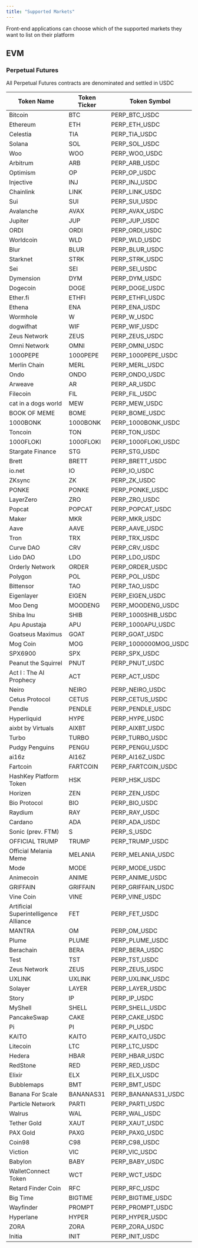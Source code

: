 ```yaml
---
title: "Supported Markets"
---
```


<Note>
  Front-end applications can choose which of the supported markets they want to list on their
  platform
</Note>

## EVM

### Perpetual Futures

<Note>All Perpetual Futures contracts are denominated and settled in USDC</Note>

| Token Name                            | Token Ticker | Token Symbol         |
|---------------------------------------|--------------|----------------------|
| Bitcoin                               | BTC          | PERP_BTC_USDC        |
| Ethereum                              | ETH          | PERP_ETH_USDC        |
| Celestia                              | TIA          | PERP_TIA_USDC        |
| Solana                                | SOL          | PERP_SOL_USDC        |
| Woo                                   | WOO          | PERP_WOO_USDC        |
| Arbitrum                              | ARB          | PERP_ARB_USDC        |
| Optimism                              | OP           | PERP_OP_USDC         |
| Injective                             | INJ          | PERP_INJ_USDC        |
| Chainlink                             | LINK         | PERP_LINK_USDC       |
| Sui                                   | SUI          | PERP_SUI_USDC        |
| Avalanche                             | AVAX         | PERP_AVAX_USDC       |
| Jupiter                               | JUP          | PERP_JUP_USDC        |
| ORDI                                  | ORDI         | PERP_ORDI_USDC       |
| Worldcoin                             | WLD          | PERP_WLD_USDC        |
| Blur                                  | BLUR         | PERP_BLUR_USDC       |
| Starknet                              | STRK         | PERP_STRK_USDC       |
| Sei                                   | SEI          | PERP_SEI_USDC        |
| Dymension                             | DYM          | PERP_DYM_USDC        |
| Dogecoin                              | DOGE         | PERP_DOGE_USDC       |
| Ether.fi                              | ETHFI        | PERP_ETHFI_USDC      |
| Ethena                                | ENA          | PERP_ENA_USDC        |
| Wormhole                              | W            | PERP_W_USDC          |
| dogwifhat                             | WIF          | PERP_WIF_USDC        |
| Zeus Network                          | ZEUS         | PERP_ZEUS_USDC       |
| Omni Network                          | OMNI         | PERP_OMNI_USDC       |
| 1000PEPE                              | 1000PEPE     | PERP_1000PEPE_USDC   |
| Merlin Chain                          | MERL         | PERP_MERL_USDC       |
| Ondo                                  | ONDO         | PERP_ONDO_USDC       |
| Arweave                               | AR           | PERP_AR_USDC         |
| Filecoin                              | FIL          | PERP_FIL_USDC        |
| cat in a dogs world                   | MEW          | PERP_MEW_USDC        |
| BOOK OF MEME                          | BOME         | PERP_BOME_USDC       |
| 1000BONK                              | 1000BONK     | PERP_1000BONK_USDC   |
| Toncoin                               | TON          | PERP_TON_USDC        |
| 1000FLOKI                             | 1000FLOKI    | PERP_1000FLOKI_USDC  |
| Stargate Finance                      | STG          | PERP_STG_USDC        |
| Brett                                 | BRETT        | PERP_BRETT_USDC      |
| io.net                                | IO           | PERP_IO_USDC         |
| ZKsync                                | ZK           | PERP_ZK_USDC         |
| PONKE                                 | PONKE        | PERP_PONKE_USDC      |
| LayerZero                             | ZRO          | PERP_ZRO_USDC        |
| Popcat                                | POPCAT       | PERP_POPCAT_USDC     |
| Maker                                 | MKR          | PERP_MKR_USDC        |
| Aave                                  | AAVE         | PERP_AAVE_USDC       |
| Tron                                  | TRX          | PERP_TRX_USDC        |
| Curve DAO                             | CRV          | PERP_CRV_USDC        |
| Lido DAO                              | LDO          | PERP_LDO_USDC        |
| Orderly Network                       | ORDER        | PERP_ORDER_USDC      |
| Polygon                               | POL          | PERP_POL_USDC        |
| Bittensor                             | TAO          | PERP_TAO_USDC        |
| Eigenlayer                            | EIGEN        | PERP_EIGEN_USDC      |
| Moo Deng                              | MOODENG      | PERP_MOODENG_USDC    |
| Shiba Inu                             | SHIB         | PERP_1000SHIB_USDC   |
| Apu Apustaja                          | APU          | PERP_1000APU_USDC    |
| Goatseus Maximus                      | GOAT         | PERP_GOAT_USDC       |
| Mog Coin                              | MOG          | PERP_1000000MOG_USDC |
| SPX6900                               | SPX          | PERP_SPX_USDC        |
| Peanut the Squirrel                   | PNUT         | PERP_PNUT_USDC       |
| Act I \: The AI Prophecy              | ACT          | PERP_ACT_USDC        |
| Neiro                                 | NEIRO        | PERP_NEIRO_USDC      |
| Cetus Protocol                        | CETUS        | PERP_CETUS_USDC      |
| Pendle                                | PENDLE       | PERP_PENDLE_USDC     |
| Hyperliquid                           | HYPE         | PERP_HYPE_USDC       |
| aixbt by Virtuals                     | AIXBT        | PERP_AIXBT_USDC      |
| Turbo                                 | TURBO        | PERP_TURBO_USDC      |
| Pudgy Penguins                        | PENGU        | PERP_PENGU_USDC      |
| ai16z                                 | AI16Z        | PERP_AI16Z_USDC      |
| Fartcoin                              | FARTCOIN     | PERP_FARTCOIN_USDC   |
| HashKey Platform Token                | HSK          | PERP_HSK_USDC        |
| Horizen                               | ZEN          | PERP_ZEN_USDC        |
| Bio Protocol                          | BIO          | PERP_BIO_USDC        |
| Raydium                               | RAY          | PERP_RAY_USDC        |
| Cardano                               | ADA          | PERP_ADA_USDC        |
| Sonic (prev. FTM)                     | S            | PERP_S_USDC          |
| OFFICIAL TRUMP                        | TRUMP        | PERP_TRUMP_USDC      |
| Official Melania Meme                 | MELANIA      | PERP_MELANIA_USDC    |
| Mode                                  | MODE         | PERP_MODE_USDC       |
| Animecoin                             | ANIME        | PERP_ANIME_USDC      |
| GRIFFAIN                              | GRIFFAIN     | PERP_GRIFFAIN_USDC   |
| Vine Coin                             | VINE         | PERP_VINE_USDC       |
| Artificial Superintelligence Alliance | FET          | PERP_FET_USDC        |
| MANTRA                                | OM           | PERP_OM_USDC         |
| Plume                                 | PLUME        | PERP_PLUME_USDC      |
| Berachain                             | BERA         | PERP_BERA_USDC       |
| Test                                  | TST          | PERP_TST_USDC        |
| Zeus Network                          | ZEUS         | PERP_ZEUS_USDC       |
| UXLINK                                | UXLINK       | PERP_UXLINK_USDC     |
| Solayer                               | LAYER        | PERP_LAYER_USDC      |
| Story                                 | IP           | PERP_IP_USDC         |
| MyShell                               | SHELL        | PERP_SHELL_USDC      |
| PancakeSwap                           | CAKE         | PERP_CAKE_USDC       |
| Pi                                    | PI           | PERP_PI_USDC         |
| KAITO                                 | KAITO        | PERP_KAITO_USDC      |
| Litecoin                              | LTC          | PERP_LTC_USDC        |
| Hedera                                | HBAR         | PERP_HBAR_USDC       |
| RedStone                              | RED          | PERP_RED_USDC        |
| Elixir                                | ELX          | PERP_ELX_USDC        |
| Bubblemaps                            | BMT          | PERP_BMT_USDC        |
| Banana For Scale                      | BANANAS31    | PERP_BANANAS31_USDC  |
| Particle Network                      | PARTI        | PERP_PARTI_USDC      |
| Walrus                                | WAL          | PERP_WAL_USDC        |
| Tether Gold                           | XAUT         | PERP_XAUT_USDC       |
| PAX Gold                              | PAXG         | PERP_PAXG_USDC       |
| Coin98                                | C98          | PERP_C98_USDC        |
| Viction                               | VIC          | PERP_VIC_USDC        |
| Babylon                               | BABY         | PERP_BABY_USDC       |
| WalletConnect Token                   | WCT          | PERP_WCT_USDC        |
| Retard Finder Coin                    | RFC          | PERP_RFC_USDC        |
| Big Time                              | BIGTIME      | PERP_BIGTIME_USDC    |
| Wayfinder                             | PROMPT       | PERP_PROMPT_USDC     |
| Hyperlane                             | HYPER        | PERP_HYPER_USDC      |
| ZORA                                  | ZORA         | PERP_ZORA_USDC       |
| Initia                                | INIT         | PERP_INIT_USDC       |